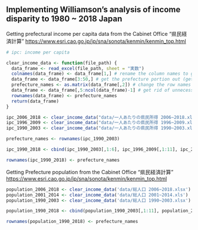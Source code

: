 ## Implementing Williamson's analysis of income disparity to 1980 \~ 2018 Japan

Getting prefectural income per capita data from the Cabinet Office "県民経済計算" <https://www.esri.cao.go.jp/jp/sna/sonota/kenmin/kenmin_top.html>

```r
# ipc: income per capita

clear_income_data <- function(file_path) {
  data_frame <- read_excel(file_path, sheet = "実数")
  colnames(data_frame) <- data_frame[1,] # rename the column names to gregoric years
  data_frame <- data_frame[3:50,] # get the prefecture portion out (get rid of other measures)
  prefecture_names <- as.matrix(data_frame[,2]) # change the row names to prefecture names
  data_frame <- data_frame[,5:ncol(data_frame)-1] # get rid of unnecessary columns (prefecture number and stuff)
  rownames(data_frame) <- prefecture_names
  return(data_frame)
}

ipc_2006_2018 <- clear_income_data("data/一人あたりの県民所得 2006~2018.xlsx")
ipc_1996_2009 <- clear_income_data("data/一人あたりの県民所得 1996~2009.xls")
ipc_1990_2003 <- clear_income_data("data/一人あたりの県民所得 1990~2003.xls")

prefecture_names <- rownames(ipc_1990_2003)

ipc_1990_2018 <- cbind(ipc_1990_2003[,1:6], ipc_1996_2009[,1:11], ipc_2006_2018)

rownames(ipc_1990_2018) <- prefecture_names
```
Getting Prefecture population from the Cabinet Office "県民経済計算" <https://www.esri.cao.go.jp/jp/sna/sonota/kenmin/kenmin_top.html>

```r
population_2006_2018 <- clear_income_data('data/総人口 2006~2018.xlsx')
population_2001_2014 <- clear_income_data('data/総人口 2001~2014.xls')
population_1990_2003 <- clear_income_data('data/総人口 1990~2003.xlsx')

population_1990_2018 <- cbind(population_1990_2003[,1:11], population_2001_2014[,1:5] ,population_2006_2018)

rownames(population_1990_2018) <- prefecture_names

```


